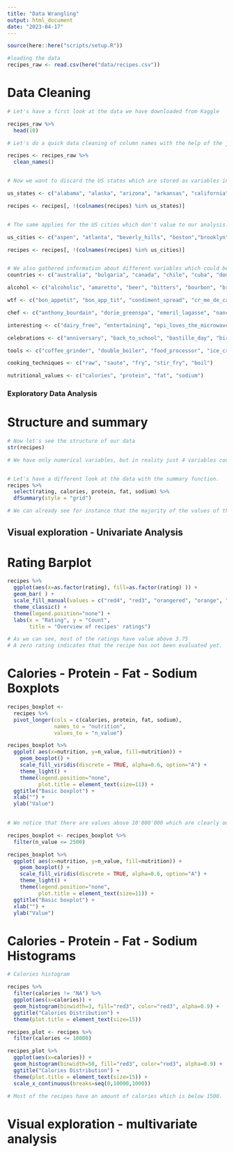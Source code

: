 ```yaml
---
title: "Data Wrangling"
output: html_document
date: "2023-04-17"
---
```


```r
source(here::here("scripts/setup.R"))
```



```r
#loading the data
recipes_raw <- read.csv(here("data/recipes.csv"))
```


# Data Cleaning
```r

# Let's have a first look at the data we have downloaded from Kaggle

recipes_raw %>%
  head(10)

# Let's do a quick data cleaning of column names with the help of the janitor package

recipes <- recipes_raw %>% 
  clean_names()


# Now we want to discard the US states which are stored as variables in the data set. Those are not useful for the purpose of our research.

us_states <- c("alabama", "alaska", "arizona", "arkansas", "california", "colorado", "connecticut", "delaware", "florida", "georgia", "hawaii", "idaho", "illinois", "indiana", "iowa", "kansas", "kentucky", "louisiana", "maine", "maryland", "massachusetts", "michigan", "minnesota", "mississippi", "missouri", "montana", "nebraska", "nevada", "new_hampshire", "new_jersey", "new_mexico", "new_york", "north_carolina", "north_dakota", "ohio", "oklahoma", "oregon", "pennsylvania", "rhode_island", "south_carolina", "south_dakota", "tennessee", "texas", "utah", "vermont", "virginia", "washington", "west_virginia", "wisconsin"," wyoming")

recipes <- recipes[, !(colnames(recipes) %in% us_states)]


# The same applies for the US cities which don't value to our analysis. In fact, we haven't figured out how to exploit such variables since no explanation has been given on Kaggle. Moreover, the recipes associated with such cities often don't belong to the specific location.

us_cities <- c("aspen", "atlanta", "beverly_hills", "boston","brooklyn", "buffalo", "cambridge", "chicago", "columbus", "costa_mesa", "dallas", "denver", "healdsburg", "hollywood", "houston", "kansas_city", "lancaster", "las_vegas", "london", "los_angeles", "louisville", "miami", "minneapolis", "new_orleans", "pacific_palisades", "paris", "pasadena", "pittsburgh", "portland", "providence", "san_francisco", "santa_monica", "seattle", "st_louis", "washington_dc", "westwood", "yonkers")

recipes <- recipes[, !(colnames(recipes) %in% us_cities)]


# We also gathered information about different variables which could be grouped in different categories. Anyhow, we don't want to discard those variables since further investigations still have to be done.
countries <- c("australia", "bulgaria", "canada", "chile", "cuba", "dominican_republic", "egypt", "england", "france", "germany", "guam", "haiti", "ireland", "island", "israel", "italy", "jamaica", "japan", "mexico", "mezcal", "peru", "philippines", "spain", "switzerland")

alcohol <- c("alcoholic", "amaretto", "beer", "bitters", "bourbon", "brandy", "calvados", "chambord", "champagne", "chartreuse", "cocktail", "cognac_armagnac", "digestif", "eau_de_vie", "fortified_wine", "frangelico", "gin", "grand_marnier", "grappa", "kahlua", "kirsch", "liqueur", "margarita", "marsala", "martini", "midori", "pernod", "port", "punch", "rum", "sake", "sangria", "scotch", "sherry", "sparkling wine", "spirit", "spritzer", "tequila", "triple_sec", "vermout", "vodka", "whiskey", "wine")

wtf <- c("bon_appetit", "bon_app_tit", "condiment_spread", "cr_me_de_cacao", "epi_ushg", "flaming_hot_summer", "frankenrecipe", "harpercollins", "house_garden", "hum...", "kitcken_olympics", "no_meat_no_problem", "parade", "sandwich_theory", "self", "shower", "summ...", "testes_improved", "windsor")

chef <- c("anthony_bourdain", "dorie_greenspa", "emeril_lagasse", "nancy_silverton", "suzanne_goin")

interesting <- c("dairy_free", "entertaining", "epi_loves_the_microwave", "fall", "friendsgiving", "game", "gourmet", "healthy", "high_fiber", "hors_doeuvre", "hot_drink", "kid_friendly", "kidney_friendly", "low_cal", "low_cholesterol", "microwave", "no_cook", "one_pot_meal", "oscars", "paleo", "peanut_free", "pescatarian", "poker_game_night", "potluck", "quick_easy", "sugar_conscious", "vegetable", "wheat_gluten_free", "winter", "cookbooks", "leftovers")

celebrations <- c("anniversary", "back_to_school", "bastille_day", "birthday", "christmas", "christmas_eve", "cinco_de_mayo", "date", "easter", "engagement_party", "family_reunion", "fathers_day", "graduation", "halloween", "hanukkah", "kentucky_derby", "kwanzaa", "labor_day", "lunar_new_year", "mardi_gras", "mothers_day", "new_years_day",  "new_years_eve", "oktoberfest", "party", "passover", "persian_new_year", "purim", "ramadan", "rosh_hashanah_yom_kippur", "shavuot", "st_patricks_day", "sukkot", "super_bowl", "thanksgiving", "valentines_day", "wedding")

tools <- c("coffee_grinder", "double_boiler", "food_processor", "ice_cream_machine", "juicer", "mandoline", "mixer", "mortar_and_pestle", "pasta_maker", "ramekin", "skewer", "slow_cooker", "smoker", "wok")

cooking_techniques <- c("raw", "saute", "fry", "stir_fry", "boil")

nutritional_values <- c("calories", "protein", "fat", "sodium")
```


### Exploratory Data Analysis

# Structure and summary
```r

# Now let's see the structure of our data
str(recipes)

# We have only numerical variables, but in reality just 4 variables could be considered as such. More in particular, "rating", "calories", "protein", "fat" and "sodium" could be considered as such. The other variables should be considered as a categorical variable since they allow only for 0 or 1 values.


# Let's have a different look at the data with the summary function.
recipes %>% 
  select(rating, calories, protein, fat, sodium) %>% 
  dfSummary(style = "grid")

# We can already see for instance that the majority of the values of the variable "rating" are 4.38 (40% of the total). Moreover, we observe that the variables "calories", "protein", "fat" and "sodium" have roughly 20% of missing values.

```

## Visual exploration - Univariate Analysis

# Rating Barplot
```r

recipes %>% 
  ggplot(aes(x=as.factor(rating), fill=as.factor(rating) )) +  
  geom_bar( ) +
  scale_fill_manual(values = c("red4", "red3", "orangered", "orange", "gold", "greenyellow", "green3", "green4") ) +
  theme_classic() +
  theme(legend.position="none") +
  labs(x = "Rating", y = "Count", 
       title = "Overview of recipes' ratings")

# As we can see, most of the ratings have value above 3.75
# A zero rating indicates that the recipe has not been evaluated yet.

```

# Calories - Protein - Fat - Sodium  Boxplots
```r

recipes_boxplot <-
  recipes %>% 
  pivot_longer(cols = c(calories, protein, fat, sodium),
               names_to = "nutrition",
               values_to = "n_value")

recipes_boxplot %>%
  ggplot( aes(x=nutrition, y=n_value, fill=nutrition)) +
    geom_boxplot() +
    scale_fill_viridis(discrete = TRUE, alpha=0.6, option="A") +
    theme_light() +
    theme(legend.position="none",
          plot.title = element_text(size=11)) +
  ggtitle("Basic boxplot") +
  xlab("") +
  ylab("Value")
  

# We notice that there are values above 10'000'000 which are clearly outliers. We must then discard those values in order to continue with a meaningful analysis. At this stage, from a visual point of view we cannot extract any relevant information.

recipes_boxplot <- recipes_boxplot %>% 
  filter(n_value <= 2500)

recipes_boxplot %>%
  ggplot( aes(x=nutrition, y=n_value, fill=nutrition)) +
    geom_boxplot() +
    scale_fill_viridis(discrete = TRUE, alpha=0.6, option="A") +
    theme_light() +
    theme(legend.position="none",
          plot.title = element_text(size=11)) +
  ggtitle("Basic boxplot") +
  xlab("") +
  ylab("Value")

```

# Calories - Protein - Fat - Sodium  Histograms
```r

# Calories histogram

recipes %>% 
  filter(calories != "NA") %>% 
  ggplot(aes(x=calories)) +
  geom_histogram(binwidth=3, fill="red3", color="red3", alpha=0.9) +
  ggtitle("Calories Distribution") +
  theme(plot.title = element_text(size=15))

recipes_plot <- recipes %>% 
  filter(calories <= 10000)

recipes_plot %>% 
  ggplot(aes(x=calories)) +
  geom_histogram(binwidth=50, fill="red3", color="red3", alpha=0.9) +
  ggtitle("Calories Distribution") +
  theme(plot.title = element_text(size=15)) +
  scale_x_continuous(breaks=seq(0,10000,1000))

# Most of the recipes have an amount of calories which is below 1500.

```



# Visual exploration - multivariate analysis
```r




```

